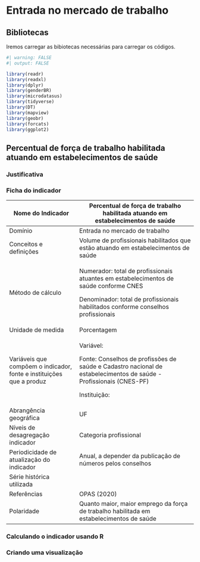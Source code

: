 # Entrada no mercado de trabalho

## Bibliotecas

Iremos carregar as bibiotecas necessárias para carregar os códigos.

```r
#| warning: FALSE 
#| output: FALSE 

library(readr) 
library(readxl) 
library(dplyr) 
library(genderBR) 
library(microdatasus) 
library(tidyverse) 
library(DT) 
library(mapview) 
library(geobr) 
library(forcats) 
library(ggplot2)
```

## Percentual de força de trabalho habilitada atuando em estabelecimentos de saúde

### Justificativa

### Ficha do indicador

+----------------------------------------------------------------------+--------------------------------------------------------------------------------------------------------------------+
| Nome do Indicador                                                    | Percentual de força de trabalho habilitada atuando em estabelecimentos de saúde                                    |
+======================================================================+====================================================================================================================+
| Domínio                                                              | Entrada no mercado de trabalho                                                                                     |
+----------------------------------------------------------------------+--------------------------------------------------------------------------------------------------------------------+
| Conceitos e definições                                               | Volume de profissionais habilitados que estão atuando em estabelecimentos de saúde                                 |
+----------------------------------------------------------------------+--------------------------------------------------------------------------------------------------------------------+
| Método de cálculo                                                    | Numerador: total de profissionais atuantes em estabelecimentos de saúde conforme CNES                              |
|                                                                      |                                                                                                                    |
|                                                                      | Denominador: total de profissionais habilitados conforme conselhos profissionais                                   |
+----------------------------------------------------------------------+--------------------------------------------------------------------------------------------------------------------+
| Unidade de medida                                                    | Porcentagem                                                                                                        |
+----------------------------------------------------------------------+--------------------------------------------------------------------------------------------------------------------+
| Variáveis que compõem o indicador, fonte e instituições que a produz | Variável:                                                                                                          |
|                                                                      |                                                                                                                    |
|                                                                      | Fonte: Conselhos de profissões de saúde e Cadastro nacional de estabelecimentos de saúde - Profissionais (CNES-PF) |
|                                                                      |                                                                                                                    |
|                                                                      | Instituição:                                                                                                       |
+----------------------------------------------------------------------+--------------------------------------------------------------------------------------------------------------------+
| Abrangência geográfica                                               | UF                                                                                                                 |
+----------------------------------------------------------------------+--------------------------------------------------------------------------------------------------------------------+
| Níveis de desagregação indicador                                     | Categoria profissional                                                                                             |
+----------------------------------------------------------------------+--------------------------------------------------------------------------------------------------------------------+
| Periodicidade de atualização do indicador                            | Anual, a depender da publicação de números pelos conselhos                                                         |
+----------------------------------------------------------------------+--------------------------------------------------------------------------------------------------------------------+
| Série histórica utilizada                                            |                                                                                                                    |
+----------------------------------------------------------------------+--------------------------------------------------------------------------------------------------------------------+
| Referências                                                          | OPAS (2020)                                                                                                        |
+----------------------------------------------------------------------+--------------------------------------------------------------------------------------------------------------------+
| Polaridade                                                           | Quanto maior, maior emprego da força de trabalho habilitada em estabelecimentos de saúde                           |
+----------------------------------------------------------------------+--------------------------------------------------------------------------------------------------------------------+

### Calculando o indicador usando R

### Criando uma visualização
